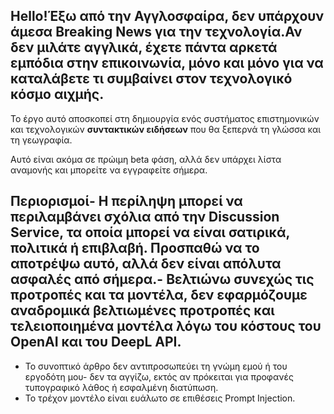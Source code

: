 
<CallToAction />

## Hello!Έξω από την Αγγλοσφαίρα, δεν υπάρχουν άμεσα **Breaking News** για την τεχνολογία.Αν δεν μιλάτε αγγλικά, έχετε πάντα αρκετά εμπόδια στην επικοινωνία, μόνο και μόνο για να καταλάβετε τι συμβαίνει στον τεχνολογικό κόσμο αιχμής.


<Callout type="info" emoji="🗞">

Το έργο αυτό αποσκοπεί στη δημιουργία ενός συστήματος επιστημονικών και τεχνολογικών **συντακτικών ειδήσεων** που θα ξεπερνά τη γλώσσα και τη γεωγραφία.

</Callout>

Αυτό είναι ακόμα σε πρώιμη beta φάση, αλλά δεν υπάρχει λίστα αναμονής και μπορείτε να εγγραφείτε σήμερα.

## Περιορισμοί- Η περίληψη μπορεί να περιλαμβάνει σχόλια από την Discussion Service, τα οποία μπορεί να είναι σατιρικά, πολιτικά ή επιβλαβή. Προσπαθώ να το αποτρέψω αυτό, αλλά δεν είναι απόλυτα ασφαλές από σήμερα.- Βελτιώνω συνεχώς τις προτροπές και τα μοντέλα, δεν εφαρμόζουμε αναδρομικά βελτιωμένες προτροπές και τελειοποιημένα μοντέλα λόγω του κόστους του OpenAI και του DeepL API.

- Το συνοπτικό άρθρο δεν αντιπροσωπεύει τη γνώμη εμού ή του εργοδότη μου- δεν τα αγγίζω, εκτός αν πρόκειται για προφανές τυπογραφικό λάθος ή εσφαλμένη διατύπωση.
- Το τρέχον μοντέλο είναι ευάλωτο σε επιθέσεις Prompt Injection.
